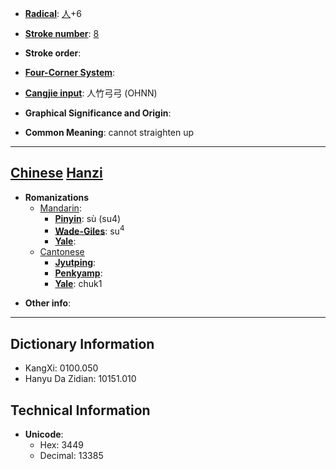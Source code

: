 * '''[[Wiktionary:Chinese radical index| Radical]]''': [[Wiktionary:Chinese radical index 人|人]]+6

* '''[[Wiktionary:Chinese total strokes index|Stroke number]]''': [[Wiktionary:Chinese total strokes index 8|8]]

* '''Stroke order''': 

* '''[[Wiktionary:Chinese four corner index|Four-Corner System]]''': 

* '''[[Wiktionary:Chinese Cangjie index|Cangjie input]]''': 人竹弓弓 (OHNN)

* '''Graphical Significance and Origin''': 

* '''Common Meaning''': cannot straighten up

----

== [[Chinese]] [[Hanzi]] ==

* '''Romanizations'''
** [[Mandarin]]:
*** '''[[Pinyin]]''': sù (su4)
*** '''[[Wade-Giles]]''': su<sup>4</sup>
*** '''[[Yale]]''': 
**[[Cantonese]]
***'''[[Jyutping]]''':
***'''[[Penkyamp]]''': 
***'''[[Yale]]''': chuk1

* '''Other info''': 

----

== Dictionary Information ==

* KangXi: 0100.050
* Hanyu Da Zidian: 10151.010

== Technical Information ==

* '''Unicode''':
** Hex: 3449
** Decimal: 13385